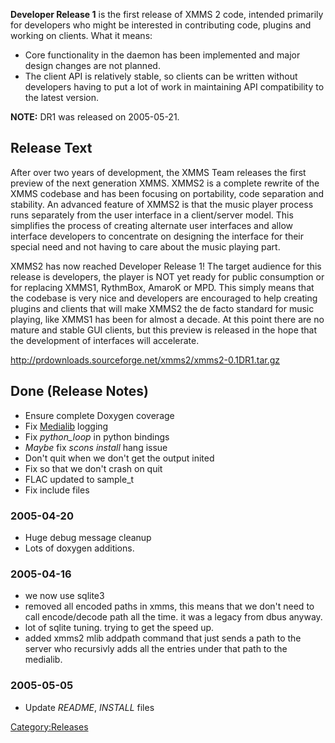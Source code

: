 '''Developer Release 1''' is the first release of XMMS 2 code, intended primarily for developers who might be interested in contributing code, plugins and working on clients. What it means:

* Core functionality in the daemon has been implemented and major design changes are not planned.
* The client API is relatively stable, so clients can be written without developers having to put a lot of work in maintaining API compatibility to the latest version.

'''NOTE:''' DR1 was released on 2005-05-21.

== Release Text ==
After over two years of development, the XMMS Team releases the first preview of the next generation XMMS. XMMS2 is a complete rewrite of the XMMS codebase and has been focusing on portability, code separation and stability. An advanced feature of XMMS2 is that the music player process runs separately from the user interface in a client/server model. This simplifies the process of creating alternate user interfaces and allow interface developers to concentrate on designing the interface for their special need and not having to care about the music playing part.

XMMS2 has now reached Developer Release 1! The target audience for this release is developers, the player is NOT yet ready for public consumption or for replacing XMMS1, RythmBox, AmaroK or MPD. This simply means that the codebase is very nice and developers are encouraged to help creating plugins and clients that will make XMMS2 the de facto standard for music playing, like XMMS1 has been for almost a decade. At this point there are no mature and stable GUI clients, but this preview is released in the hope that the development of interfaces will accelerate. 

http://prdownloads.sourceforge.net/xmms2/xmms2-0.1DR1.tar.gz

== Done (Release Notes) ==
* Ensure complete Doxygen coverage
* Fix [[Component:Medialib | Medialib]] logging
* Fix ''python_loop'' in python bindings
* ''Maybe'' fix ''scons install'' hang issue
* Don't quit when we don't get the output inited {{Bug|157}}
* Fix so that we don't crash on quit {{Bug|158}}
* FLAC updated to sample_t
* Fix include files {{Bug|93}}

=== 2005-04-20 ===
* Huge debug message cleanup
* Lots of doxygen additions.

=== 2005-04-16 ===
* we now use sqlite3
* removed all encoded paths in xmms, this means that we don't need to call encode/decode path all the time. it was a legacy from dbus anyway.
* lot of sqlite tuning. trying to get the speed up.
* added xmms2 mlib addpath command that just sends a path to the server who recursivly adds all the entries under that path to the medialib.

=== 2005-05-05 ===
* Update ''README'', ''INSTALL'' files



[[Category:Releases]]